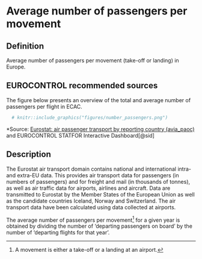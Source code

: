 # Average number of passengers per movement

## Definition
Average number of passengers per movement (take-off or landing) in Europe.


## EUROCONTROL recommended sources

The figure below presents an overview of the total and average number of passengers per flight in ECAC.

```r
  # knitr::include_graphics("figures/number_passengers.png")
```

*Source: [Eurostat: air passenger transport by reporting country (avia_paoc)](http://ec.europa.eu/eurostat/web/transport/data/database) and EUROCONTROL STATFOR Interactive Dashboard[@sid]

## Description

The Eurostat air transport domain contains national and international intra- and extra-EU data. This provides air transport data for passengers (in numbers of passengers) and for freight and mail (in thousands of tonnes), as well as air traffic data for airports, airlines and aircraft. Data are transmitted to Eurostat by the Member States of the European Union as well as the candidate countries Iceland, Norway and Switzerland. The air transport data have been calculated using data collected at airports.

The average number of passengers per movement^[A movement is either a take-off or a landing at an airport.] for a given year is obtained by dividing the number of ‘departing passengers on board’ by the number of ‘departing flights for that year’.